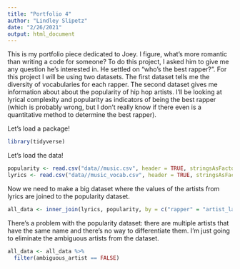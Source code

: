 ```yaml
---
title: "Portfolio 4"
author: "Lindley Slipetz"
date: "2/26/2021"
output: html_document
---
```


This is my portfolio piece dedicated to Joey. I figure, what's more romantic than writing a code for someone? To do this project, I asked him to give me any question he's interested in. He settled on "who's the best rapper?". For this project I will be using two datasets. The first dataset tells me the diversity of vocabularies for each rapper. The second dataset gives me information about about the popularity of hip hop artists. I'll be looking at lyrical complexity and popularity as indicators of being the best rapper (which is probably wrong, but I don't really know if there even is a quantitative method to determine the best rapper).

Let's load a package!

```r
library(tidyverse)
```

Let's load the data!

```r
popularity <- read.csv("data//music.csv", header = TRUE, stringsAsFactors = FALSE)
lyrics <- read.csv("data//music_vocab.csv", header = TRUE, stringsAsFactors = FALSE)
```


Now we need to make a big dataset where the values of the artists from lyrics are joined to the popularity dataset.

```r
all_data <- inner_join(lyrics, popularity, by = c("rapper" = "artist_lastfm"))
```

There's a problem with the popularity dataset: there are multiple artists that have the same name and there's no way to differentiate them. I'm just going to eliminate the ambiguous artists from the dataset.

```r
all_data <- all_data %>%
  filter(ambiguous_artist == FALSE)
```
